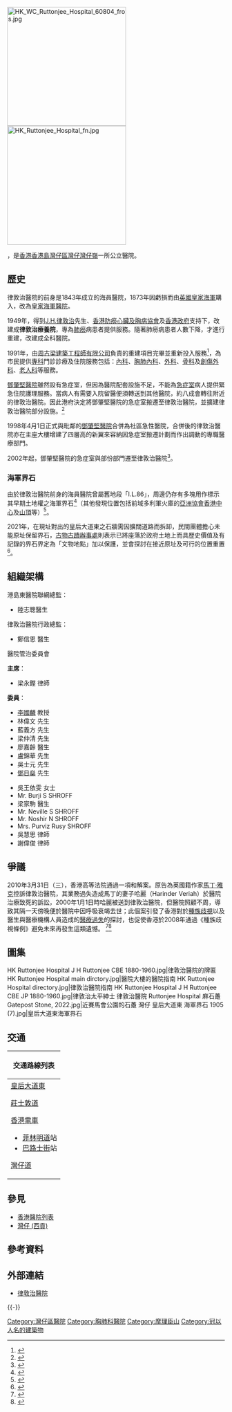 {{coord|22.276019|114.175297|type:landmark_source:enwiki-googlemaplink|display=title}}
{{Infobox hospital
| Name        = 律敦治醫院
| Org/Group   = [[香港防癆心臟及胸病協會|香港防癆心臟及胸病協會]]<br>[[醫院管理局|醫院管理局]]
| Image       = HK WC Ruttonjee Hospital frs.jpg
| image alt   = 250px
| Caption     = 
| map_type    = <!-- optional: uses the "Template:Location map" format; must have latitude and longitude if using this. -->
| latitude    = <!-- used only for adding a map, with map_type -->
| longitude   = <!-- used only for adding a map, with map_type -->
| Logo        = Ruttonjee Hospital logo.svg
| Logo Size   = 90px
| Location    = [[皇后大道東_(街道)|皇后大道東]]266號
| Region      = [[灣仔|灣仔]]
| State       = [[香港島|香港島]][[灣仔區|灣仔區]]
| Country     = [[香港|香港]]
| Coordinates = <!-- optional; use template coord with 'display=inline, title' -->
| HealthCare  = 
| Funding     = Public
| Type        = [[醫院#綜合醫院|綜合醫院]]<br/>[[教學醫院|教學醫院]]
| Speciality  = 
| Standards   = 
| Emergency   = 有
| Helipad     = 
| Affiliation = [[香港大學|香港大學]][[李嘉誠醫學院|李嘉誠醫學院]]
| Patron      = 
| Network     = [[港島東聯網|港島東聯網]]
| Beds        = 600
| Founded     = 1991年（前身是1843年成立的[[皇家海軍醫院|海員醫院]]）
| Closed      = 
| Website     = 
| Wiki-Links  = 
}}
[[File:HK_WC_Ruttonjee_Hospital_60804_fros.jpg|275px]]
[[File:HK_Ruttonjee_Hospital_fn.jpg|275px]]

{{engname|律敦治醫院|Ruttonjee Hospital}}，是[[香港|香港]][[香港島|香港島]][[灣仔區|灣仔區]][[灣仔|灣仔]][[灣仔嶺|灣仔嶺]]一所公立醫院。

== 歷史 ==
律敦治醫院的前身是1843年成立的海員醫院，1873年因虧損而由[[英國皇家海軍|英國皇家海軍]]購入，改為[[皇家海軍醫院|皇家海軍醫院]]。

1949年，得到[[J.H.律敦治|J.H.律敦治]]先生、[[香港防癆心臟及胸病協會|香港防癆心臟及胸病協會]]及[[香港政府|香港政府]]支持下，改建成'''律敦治療養院'''，專為[[肺癆|肺癆]]病患者提供服務。隨著肺癆病患者人數下降，才進行重建，改建成全科醫院。

1991年，由[[周古梁建築工程師有限公司|周古梁建築工程師有限公司]]負責的重建項目完畢並重新投入服務<ref>{{Cite web|title=【她們的建築】與Paul Rudolph合作建力寶中心 梁幗平：概念是建築的靈魂|url=https://www.mpweekly.com/culture/女性建築師-梁幗平-力寶中心-187215|access-date=2022-01-21|author=何桂嬋|date=2021-08-16|publisher=明周文化|archive-date=2022-01-20|archive-url=https://web.archive.org/web/20220120170447/https://www.mpweekly.com/culture/%e5%a5%b3%e6%80%a7%e5%bb%ba%e7%af%89%e5%b8%ab-%e6%a2%81%e5%b9%97%e5%b9%b3-%e5%8a%9b%e5%af%b6%e4%b8%ad%e5%bf%83-187215|dead-url=no}}</ref>，為市民提供[[專科|專科]]門診診療及住院服務包括：[[內科|內科]]、[[胸肺內科|胸肺內科]]、[[外科|外科]]、[[骨科|骨科]]及[[創傷外科|創傷外科]]、[[老人科|老人科]]等服務。

[[鄧肇堅醫院|鄧肇堅醫院]]雖然設有急症室，但因為醫院配套設施不足，不能為[[急症室|急症室]]病人提供緊急住院護理服務。當病人有需要入院留醫便須轉送到其他醫院，約八成會轉往附近的律敦治醫院。因此港府決定將鄧肇堅醫院的急症室搬遷至律敦治醫院，並擴建律敦治醫院部分設施。<ref>{{Cite web |url=http://www.legco.gov.hk/yr00-01/chinese/fc/pwsc/papers/pw00-82c.pdf |title=立法會 財務委員會 工務小組委員會討論文件 - 鄧肇堅醫院急症室遷往律敦治醫院的工程 |accessdate=2012-01-31 |archive-date=2016-03-05 |archive-url=https://web.archive.org/web/20160305032313/http://www.legco.gov.hk/yr00-01/chinese/fc/pwsc/papers/pw00-82c.pdf |dead-url=no }}</ref>

1998年4月1日正式與毗鄰的[[鄧肇堅醫院|鄧肇堅醫院]]合併為社區急性醫院，合併後的律敦治醫院亦在主座大樓增建了四層高的新翼來容納因急症室搬遷計劃而作出調動的專職醫療部門。

2002年起，鄧肇堅醫院的急症室與部份部門遷至律敦治醫院<ref>{{Cite web |url=http://www.ha.org.hk/visitor/ha_hosp_details.asp?Content_ID=100143&Lang=CHIB5 |title=鄧肇堅醫院 |access-date=2012-01-31 |archive-date=2021-10-29 |archive-url=https://web.archive.org/web/20211029060445/https://www.ha.org.hk/visitor/ha_hosp_details.asp?Content_ID=100143&Lang=CHIB5 |dead-url=no }}</ref>。

===海軍界石===
由於律敦治醫院前身的海員醫院曾屬舊地段「I.L.86」，周邊仍存有多塊用作標示其早期土地權之海軍界石<ref>{{Cite web|title=全新生態文物徑 - 灣仔線：「匯聚下環」|url=https://www.hkelectric.com/zh/MediaResources/PressReleases/Documents/GHKG%20Eco-route_Wan%20Chai.pdf|access-date=2022-01-21|author=綠遊香港|format=PDF|publisher=港燈、長春社|archive-date=2022-01-21|archive-url=https://web.archive.org/web/20220121141639/https://www.hkelectric.com/zh/MediaResources/PressReleases/Documents/GHKG%20Eco-route_Wan%20Chai.pdf|dead-url=no}}</ref>（其他發現位置包括前域多利軍火庫的[[亞洲協會香港中心|亞洲協會香港中心]]及[[太平山_(香港)|山頂]]等）<ref>{{Cite web|title=香港軍部界石介紹|url=https://www.historicalwalkhk.com/war-department-stones/|access-date=2022-01-21|date=2021-06-03|publisher=香港行跡|archive-date=2022-01-21|archive-url=https://web.archive.org/web/20220121141755/https://www.historicalwalkhk.com/war-department-stones/|dead-url=no}}</ref>。

2021年，在現址對出的皇后大道東之石牆需因擴闊道路而拆卸，民間團體擔心未能原址保留界石，[[古物古蹟辦事處|古物古蹟辦事處]]則表示已將座落於政府土地上而具歷史價值及有記錄的界石界定為「文物地點」加以保護，並會探討在接近原址及可行的位置重置<ref>{{Cite news|url=https://www.hk01.com/18區新聞/707005/灣仔三塊逾百年歷史海軍界石被移走-保育團體促原址保留|title=灣仔三塊逾百年歷史海軍界石被移走　保育團體促原址保留|author=曾鳳婷|work=18區新聞|publisher=香港01|date=2021-12-07|accessdate=2022-01-21|archive-date=2022-02-12|archive-url=https://web.archive.org/web/20220212234418/https://www.hk01.com/18%E5%8D%80%E6%96%B0%E8%81%9E/707005/%E7%81%A3%E4%BB%94%E4%B8%89%E5%A1%8A%E9%80%BE%E7%99%BE%E5%B9%B4%E6%AD%B7%E5%8F%B2%E6%B5%B7%E8%BB%8D%E7%95%8C%E7%9F%B3%E8%A2%AB%E7%A7%BB%E8%B5%B0-%E4%BF%9D%E8%82%B2%E5%9C%98%E9%AB%94%E4%BF%83%E5%8E%9F%E5%9D%80%E4%BF%9D%E7%95%99|dead-url=no}}</ref>。

==組織架構==
{{stack begin | align=center | clear=false | float=center}}
{{Col-begin}}
{{Col-2}}
港島東醫院聯網總監：
*陸志聰醫生
{{Col-2}}
律敦治醫院行政總監：
*鄭信恩 醫生
{{Col-end}}

;醫院管治委員會
'''主席'''：
*梁永鏗 律師{{JP|nocat}} 
'''委員'''：
{{col-begin}}
{{col-3}}
* [[李國麟_(議員)|李國麟]] 教授{{SBSHK|nocat}}{{JP|nocat}}
* 林偉文 先生
* 藍義方 先生
* 梁仲清 先生
* 廖嘉齡 醫生
* 盧錦華 先生{{MH|nocat}}{{JP|nocat}}
* 吳士元 先生
* [[鄧日燊|鄧日燊]] 先生{{SBSHK|nocat}}{{BBSHK|nocat}}{{JP|nocat}}
{{col-3}}
* 吳王依雯 女士{{BBSHK|nocat}}{{JP|nocat}}
* Mr. Burji S SHROFF
* 梁家駒 醫生
* Mr. Neville S SHROFF{{JP|nocat}}
* Mr. Noshir N SHROFF 
* Mrs. Purviz Rusy SHROFF
* 吳慧思 律師
* 謝偉俊 律師
{{col-end}}
{{stack end}}

== 爭議 ==
2010年3月31日（三），香港高等法院通過一項和解案。原告為英國籍作家[[馬丁·雅克|馬丁·雅克]]控訴律敦治醫院，其業務過失造成馬丁的妻子哈麗（Harinder Veriah）於醫院治療{{tsl|en|epileptic fit||癲癇發作}}致死的訴訟，2000年1月1日時哈麗被送到律敦治醫院，但醫院照顧不周，導致其隔一天傍晚便於醫院中因呼吸衰竭去世；此個案引發了香港對於[[种族主义|種族歧視]]以及醫生與醫療機構人員造成的[[醫療事故|醫療過失]]的探討，也促使香港於2008年通過《種族歧視條例》避免未來再發生這類遺憾。 <ref>{{cite news|last1=McVeigh|first1=Karen|title=Hospital pays compensation over 'racism' death|url=https://www.theguardian.com/world/2010/mar/31/hospital-pays-compensation-racism-death|accessdate=16 February 2020|publisher=The Guardian|date=31 March 2010|archive-date=2022-01-09|archive-url=https://web.archive.org/web/20220109022839/https://www.theguardian.com/world/2010/mar/31/hospital-pays-compensation-racism-death|dead-url=no}}</ref><ref>{{Cite web|url=http://www.epochtimes.com/b5/10/5/9/n2903198.htm|title=小蝦米對大鯨魚 英作家為愛妻討回公道 - 大紀元|accessdate=2016-06-10|date=2010-05-09|work=大紀元 www.epochtimes.com|language=zh-TW|archive-date=2022-01-11|archive-url=https://web.archive.org/web/20220111091926/https://www.epochtimes.com/b5/10/5/9/n2903198.htm|dead-url=no}}</ref>

== 圖集 ==
<gallery>
HK Ruttonjee Hospital J H Ruttonjee CBE 1880-1960.jpg|律敦治醫院的牌匾
HK Ruttonjee Hospital main dirctory.jpg|醫院大樓的醫院指南
HK Ruttonjee Hospital directory.jpg|律敦治醫院指南
HK Ruttonjee Hospital J H Ruttonjee CBE JP 1880-1960.jpg|律敦治太平紳士
律敦治醫院 Ruttonjee Hospital 麻石躉 Gatepost Stone, 2022.jpg|近賽馬會公園的石躉
灣仔 皇后大道東 海軍界石 1905 (7).jpg|皇后大道東海軍界石
</gallery>

==交通==
{| class="mw-collapsible mw-collapsed wikitable" style="background:white; margin: 0 auto; width: auto;" 
! 交通路線列表
|-
|
;[[皇后大道東_(街道)|皇后大道東]]
{{港島巴士簡單列表|1P|6|6A|6X|10|15|15B|66|76|90C}}{{過海隧道巴士簡單列表|109|113}}{{大嶼山巴士簡單列表|A17}}{{港島專線小巴簡單列表|24A|24M|26|28|28S|56|56A|56B}}
;[[莊士敦道|莊士敦道]]
{{港島巴士簡單列表|37B|37X|75|90|97|N90}}{{港島專線小巴簡單列表|4B|35M}}
;[[香港電車|香港電車]]
*[[菲林明道|菲林明道]]站
*[[巴路士街|巴路士街]]站
;[[灣仔道|灣仔道]]
{{港島巴士簡單列表|1|37B|37X|75|90|97|789|N90}}{{過海隧道巴士簡單列表|101|111|111P|115|182|182X|N121}}
{{港島專線小巴簡單列表|4A|4B|35M}}
|}

== 參見 ==
* [[香港醫院列表|香港醫院列表]]
* [[灣仔_(西貢)|灣仔 (西貢)]]

== 參考資料 ==
{{reflist|30em}}

== 外部連結 ==
{{commonscat|Ruttonjee Hospital}}
*[http://www.ha.org.hk/visitor/ha_visitor_index.asp?Parent_ID=10084&Content_ID=100144&Lang=ENG&Ver=HTML 律敦治醫院] {{Wayback|url=http://www.ha.org.hk/visitor/ha_visitor_index.asp?Parent_ID=10084&Content_ID=100144&Lang=ENG&Ver=HTML |date=20160306220417 }}

{{-}}
{{醫院管理局轄下醫院及醫療機構}}

[[Category:灣仔區醫院|Category:灣仔區醫院]]
[[Category:胸肺科醫院|Category:胸肺科醫院]]
[[Category:摩理臣山|Category:摩理臣山]]
[[Category:冠以人名的建築物|Category:冠以人名的建築物]]
